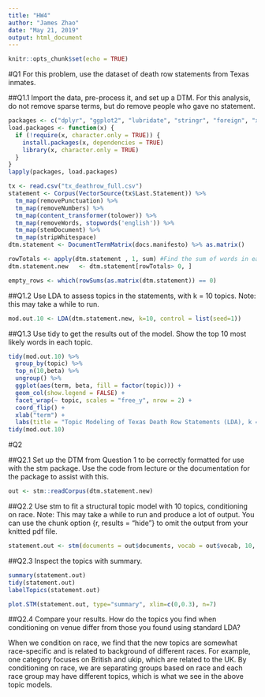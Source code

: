 ```yaml
---
title: "HW4"
author: "James Zhao"
date: "May 21, 2019"
output: html_document
---
```


```r
knitr::opts_chunk$set(echo = TRUE)
```

#Q1 For this problem, use the dataset of death row statements from Texas inmates. 

##Q1.1 Import the data, pre-process it, and set up a DTM. For this analysis, do not remove sparse terms, but do remove people who gave no statement.
```r
packages <- c("dplyr", "ggplot2", "lubridate", "stringr", "foreign", "xml2", "rvest", "tm", "tidytext", "proxy", "viridis", "fields", "mixtools", "tidyr", "topicmodels", "stm")
load.packages <- function(x) {
  if (!require(x, character.only = TRUE)) {
    install.packages(x, dependencies = TRUE)
    library(x, character.only = TRUE)
  }
}
lapply(packages, load.packages)

tx <- read.csv("tx_deathrow_full.csv")
statement <- Corpus(VectorSource(tx$Last.Statement)) %>% 
  tm_map(removePunctuation) %>%
  tm_map(removeNumbers) %>%
  tm_map(content_transformer(tolower)) %>%
  tm_map(removeWords, stopwords('english')) %>%
  tm_map(stemDocument) %>%
  tm_map(stripWhitespace)
dtm.statement <- DocumentTermMatrix(docs.manifesto) %>% as.matrix()

rowTotals <- apply(dtm.statement , 1, sum) #Find the sum of words in each Document
dtm.statement.new   <- dtm.statement[rowTotals> 0, ]

empty_rows <- which(rowSums(as.matrix(dtm.statement)) == 0)
```

##Q1.2 Use LDA to assess topics in the statements, with k = 10 topics. Note: this may take a while to run.
```r
mod.out.10 <- LDA(dtm.statement.new, k=10, control = list(seed=1))
```

##Q1.3 Use tidy to get the results out of the model. Show the top 10 most likely words in each topic.
```r
tidy(mod.out.10) %>%
  group_by(topic) %>%
  top_n(10,beta) %>%
  ungroup() %>%
  ggplot(aes(term, beta, fill = factor(topic))) +
  geom_col(show.legend = FALSE) +
  facet_wrap(~ topic, scales = "free_y", nrow = 2) +
  coord_flip() +
  xlab("term") +
  labs(title = "Topic Modeling of Texas Death Row Statements (LDA), k = 10", subtitle = "Top 10 words by topic")
tidy(mod.out.10)
```

#Q2

##Q2.1 Set up the DTM from Question 1 to be correctly formatted for use with the stm package. Use the code from lecture or the documentation for the package to assist with this. 
```r
out <- stm::readCorpus(dtm.statement.new)
```

##Q2.2 Use stm to fit a structural topic model with 10 topics, conditioning on race. Note: This may take a while to run and produce a lot of output. You can use the chunk option {r, results = "hide"} to omit the output from your knitted pdf file. 
```r
statement.out <- stm(documents = out$documents, vocab = out$vocab, 10, prevalence = tx$race, data = tx[-empty_rows, ])
```

##Q2.3 Inspect the topics with summary.
```r
summary(statement.out)
tidy(statement.out)
labelTopics(statement.out)

plot.STM(statement.out, type="summary", xlim=c(0,0.3), n=7)
```

##Q2.4 Compare your results. How do the topics you find when conditioning on venue differ from those you found using standard LDA?

When we condition on race, we find that the new topics are somewhat race-specific and is related to background of different races. For example, one category focuses on British and ukip, which are related to the UK. By conditioning on race, we are separating groups based on race and each race group may have different topics, which is what we see in the above topic models.
